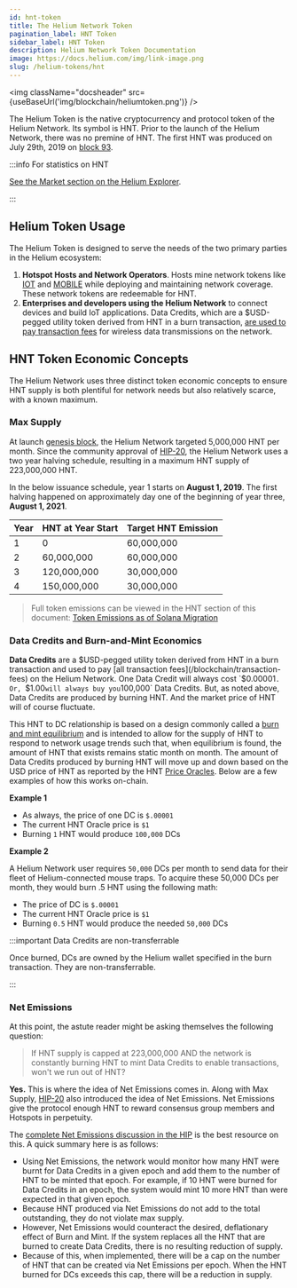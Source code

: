 ```yaml
---
id: hnt-token
title: The Helium Network Token
pagination_label: HNT Token
sidebar_label: HNT Token
description: Helium Network Token Documentation
image: https://docs.helium.com/img/link-image.png
slug: /helium-tokens/hnt
---
```



<img className="docsheader" src={useBaseUrl('img/blockchain/heliumtoken.png')} />

The Helium Token is the native cryptocurrency and protocol token of the Helium Network. Its symbol
is HNT. Prior to the launch of the Helium Network, there was no premine of HNT. The first HNT was
produced on July 29th, 2019 on
[block 93](https://explorer-old.helium.com/txns/sEP-cbb2tvSrfbBleT21yGDNM8FIjNr3UT3k3BeZELw).

:::info For statistics on HNT

[See the Market section on the Helium Explorer](https://explorer-old.helium.com/market).

:::

## Helium Token Usage

The Helium Token is designed to serve the needs of the two primary parties in the Helium ecosystem:

1. **Hotspot Hosts and Network Operators**. Hosts mine network tokens like [IOT](/helium-tokens/iot)
   and [MOBILE](/helium-tokens/mobile) while deploying and maintaining network coverage. These
   network tokens are redeemable for HNT.
2. **Enterprises and developers using the Helium Network** to connect devices and build IoT
   applications. Data Credits, which are a $USD-pegged utility token derived from HNT in a burn
   transaction, [are used to pay transaction fees](/blockchain/transaction-fees) for wireless data
   transmissions on the network.

## HNT Token Economic Concepts

The Helium Network uses three distinct token economic concepts to ensure HNT supply is both
plentiful for network needs but also relatively scarce, with a known maximum.

### Max Supply

At launch [genesis block](https://explorer-old.helium.com/blocks/1), the Helium Network targeted
5,000,000 HNT per month. Since the community approval of
[HIP-20](https://github.com/helium/HIP/issues/73), the Helium Network uses a two year halving
schedule, resulting in a maximum HNT supply of 223,000,000 HNT.

In the below issuance schedule, year 1 starts on **August 1, 2019**. The first halving happened on
approximately day one of the beginning of year three, **August 1, 2021**.

| Year | HNT at Year Start | Target HNT Emission |
| :--- | :---------------- | :------------------ |
| 1    | 0                 | 60,000,000          |
| 2    | 60,000,000        | 60,000,000          |
| 3    | 120,000,000       | 30,000,000          |
| 4    | 150,000,000       | 30,000,000          |

> Full token emissions can be viewed in the HNT section of this document:
> [Token Emissions as of Solana Migration](https://github.com/helium/HIP/blob/main/HIP-solana-parameters/token-emissions-as-of-solana-migration.pdf)

### Data Credits and Burn-and-Mint Economics

**Data Credits** are a $USD-pegged utility token derived from HNT in a burn transaction and used to
pay [all transaction fees](/blockchain/transaction-fees) on the Helium Network. One Data Credit will
always cost `$0.00001`. Or, `$1.00` will always buy you `100,000` Data Credits. But, as noted above,
Data Credits are produced by burning HNT. And the market price of HNT will of course fluctuate.

This HNT to DC relationship is based on a design commonly called a
[burn and mint equilibrium](https://multicoin.capital/2018/02/13/new-models-utility-tokens/) and is
intended to allow for the supply of HNT to respond to network usage trends such that, when
equilibrium is found, the amount of HNT that exists remains static month on month. The amount of
Data Credits produced by burning HNT will move up and down based on the USD price of HNT as reported
by the HNT [Price Oracles](/oracles/price-oracles). Below are a few examples of how this works
on-chain.

**Example 1**

- As always, the price of one DC is `$.00001`
- The current HNT Oracle price is `$1`
- Burning `1` HNT would produce `100,000` DCs

**Example 2**

A Helium Network user requires `50,000` DCs per month to send data for their fleet of
Helium-connected mouse traps. To acquire these 50,000 DCs per month, they would burn .5 HNT using
the following math:

- The price of DC is `$.00001`
- The current HNT Oracle price is `$1`
- Burning `0.5` HNT would produce the needed `50,000` DCs

:::important Data Credits are non-transferrable

Once burned, DCs are owned by the Helium wallet specified in the burn transaction. They are
non-transferrable.

:::

### Net Emissions

At this point, the astute reader might be asking themselves the following question:

> If HNT supply is capped at 223,000,000 AND the network is constantly burning HNT to mint Data
> Credits to enable transactions, won't we run out of HNT?

**Yes.** This is where the idea of Net Emissions comes in. Along with Max Supply,
[HIP-20](https://github.com/helium/HIP/issues/73) also introduced the idea of Net Emissions. Net
Emissions give the protocol enough HNT to reward consensus group members and Hotspots in perpetuity.

The
[complete Net Emissions discussion in the HIP](https://github.com/helium/HIP/blob/master/0020-hnt-max-supply.md#net-emissions)
is the best resource on this. A quick summary here is as follows:

- Using Net Emissions, the network would monitor how many HNT were burnt for Data Credits in a given
  epoch and add them to the number of HNT to be minted that epoch. For example, if 10 HNT were
  burned for Data Credits in an epoch, the system would mint 10 more HNT than were expected in that
  given epoch.
- Because HNT produced via Net Emissions do not add to the total outstanding, they do not violate
  max supply.
- However, Net Emissions would counteract the desired, deflationary effect of Burn and Mint. If the
  system replaces all the HNT that are burned to create Data Credits, there is no resulting
  reduction of supply.
- Because of this, when implemented, there will be a cap on the number of HNT that can be created
  via Net Emissions per epoch. When the HNT burned for DCs exceeds this cap, there will be a
  reduction in supply.
